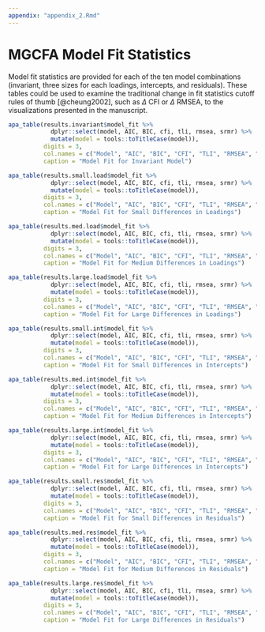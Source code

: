 ```yaml
---
appendix: "appendix_2.Rmd"
---
```


# MGCFA Model Fit Statistics

Model fit statistics are provided for each of the ten model combinations (invariant, three sizes for each loadings, intercepts, and residuals). These tables could be used to examine the traditional change in fit statistics cutoff rules of thumb [@cheung2002], such as $\Delta$ CFI or $\Delta$ RMSEA, to the visualizations presented in the manuscript.

```r
apa_table(results.invariant$model_fit %>% 
            dplyr::select(model, AIC, BIC, cfi, tli, rmsea, srmr) %>% 
            mutate(model = tools::toTitleCase(model)),
          digits = 3, 
          col.names = c("Model", "AIC", "BIC", "CFI", "TLI", "RMSEA", "SRMR"),
          caption = "Model Fit for Invariant Model")
```

```r
apa_table(results.small.load$model_fit %>% 
            dplyr::select(model, AIC, BIC, cfi, tli, rmsea, srmr) %>% 
            mutate(model = tools::toTitleCase(model)), 
          digits = 3, 
          col.names = c("Model", "AIC", "BIC", "CFI", "TLI", "RMSEA", "SRMR"),
          caption = "Model Fit for Small Differences in Loadings")
```

```r
apa_table(results.med.load$model_fit %>% 
            dplyr::select(model, AIC, BIC, cfi, tli, rmsea, srmr) %>% 
            mutate(model = tools::toTitleCase(model)), 
          digits = 3, 
          col.names = c("Model", "AIC", "BIC", "CFI", "TLI", "RMSEA", "SRMR"),
          caption = "Model Fit for Medium Differences in Loadings")
```

```r
apa_table(results.large.load$model_fit %>% 
            dplyr::select(model, AIC, BIC, cfi, tli, rmsea, srmr) %>% 
            mutate(model = tools::toTitleCase(model)),
          digits = 3, 
          col.names = c("Model", "AIC", "BIC", "CFI", "TLI", "RMSEA", "SRMR"),
          caption = "Model Fit for Large Differences in Loadings")
```

```r
apa_table(results.small.int$model_fit %>% 
            dplyr::select(model, AIC, BIC, cfi, tli, rmsea, srmr) %>% 
            mutate(model = tools::toTitleCase(model)), 
          digits = 3, 
          col.names = c("Model", "AIC", "BIC", "CFI", "TLI", "RMSEA", "SRMR"),
          caption = "Model Fit for Small Differences in Intercepts")
```

```r
apa_table(results.med.int$model_fit %>% 
            dplyr::select(model, AIC, BIC, cfi, tli, rmsea, srmr) %>% 
            mutate(model = tools::toTitleCase(model)),
          digits = 3, 
          col.names = c("Model", "AIC", "BIC", "CFI", "TLI", "RMSEA", "SRMR"),
          caption = "Model Fit for Medium Differences in Intercepts")
```

```r
apa_table(results.large.int$model_fit %>% 
            dplyr::select(model, AIC, BIC, cfi, tli, rmsea, srmr) %>% 
            mutate(model = tools::toTitleCase(model)),
          digits = 3, 
          col.names = c("Model", "AIC", "BIC", "CFI", "TLI", "RMSEA", "SRMR"),
          caption = "Model Fit for Large Differences in Intercepts")
```

```r
apa_table(results.small.res$model_fit %>% 
            dplyr::select(model, AIC, BIC, cfi, tli, rmsea, srmr) %>% 
            mutate(model = tools::toTitleCase(model)), 
          digits = 3, 
          col.names = c("Model", "AIC", "BIC", "CFI", "TLI", "RMSEA", "SRMR"),
          caption = "Model Fit for Small Differences in Residuals")
```

```r
apa_table(results.med.res$model_fit %>% 
            dplyr::select(model, AIC, BIC, cfi, tli, rmsea, srmr) %>% 
            mutate(model = tools::toTitleCase(model)), 
          digits = 3, 
          col.names = c("Model", "AIC", "BIC", "CFI", "TLI", "RMSEA", "SRMR"),
          caption = "Model Fit for Medium Differences in Residuals")
```

```r
apa_table(results.large.res$model_fit %>% 
            dplyr::select(model, AIC, BIC, cfi, tli, rmsea, srmr) %>% 
            mutate(model = tools::toTitleCase(model)), 
          digits = 3, 
          col.names = c("Model", "AIC", "BIC", "CFI", "TLI", "RMSEA", "SRMR"),
          caption = "Model Fit for Large Differences in Residuals")
```

